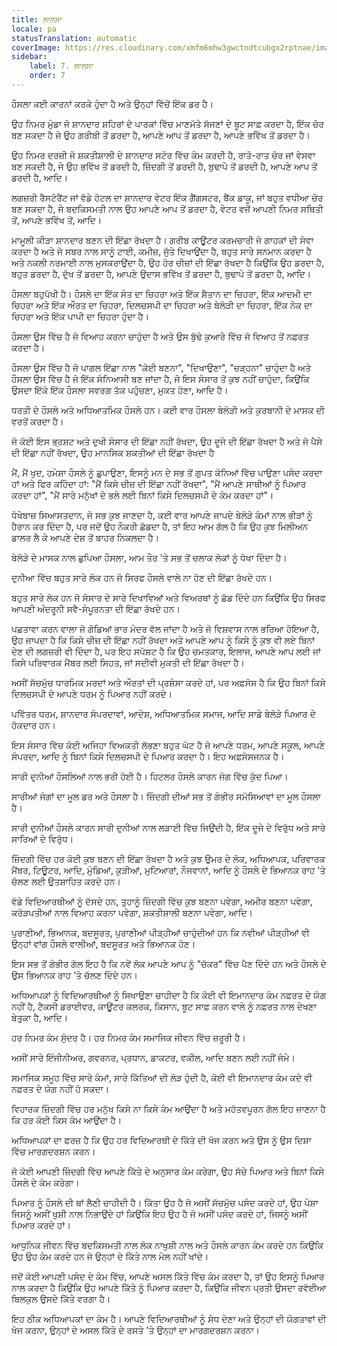 ```yaml
---
title: ਲਾਲਸਾ
locale: pa
statusTranslation: automatic
coverImage: https://res.cloudinary.com/xmfm6mhw3gwctndtcubgx2rptnae/image/upload/v1740337243/small_cover_educacion_fundamental_a051170f1c.webp
sidebar:
    label: 7. ਲਾਲਸਾ
    order: 7
---
```

ਹੌਸਲਾ ਕਈ ਕਾਰਨਾਂ ਕਰਕੇ ਹੁੰਦਾ ਹੈ ਅਤੇ ਉਨ੍ਹਾਂ ਵਿੱਚੋਂ ਇੱਕ ਡਰ ਹੈ।

ਉਹ ਨਿਮਰ ਮੁੰਡਾ ਜੋ ਸ਼ਾਨਦਾਰ ਸ਼ਹਿਰਾਂ ਦੇ ਪਾਰਕਾਂ ਵਿੱਚ ਮਾਣਮੱਤੇ ਸੱਜਣਾਂ ਦੇ ਬੂਟ ਸਾਫ਼ ਕਰਦਾ ਹੈ, ਇੱਕ ਚੋਰ ਬਣ ਸਕਦਾ ਹੈ ਜੇ ਉਹ ਗਰੀਬੀ ਤੋਂ ਡਰਦਾ ਹੈ, ਆਪਣੇ ਆਪ ਤੋਂ ਡਰਦਾ ਹੈ, ਆਪਣੇ ਭਵਿੱਖ ਤੋਂ ਡਰਦਾ ਹੈ।

ਉਹ ਨਿਮਰ ਦਰਜ਼ੀ ਜੋ ਸ਼ਕਤੀਸ਼ਾਲੀ ਦੇ ਸ਼ਾਨਦਾਰ ਸਟੋਰ ਵਿੱਚ ਕੰਮ ਕਰਦੀ ਹੈ, ਰਾਤੋ-ਰਾਤ ਚੋਰ ਜਾਂ ਵੇਸਵਾ ਬਣ ਸਕਦੀ ਹੈ, ਜੇ ਉਹ ਭਵਿੱਖ ਤੋਂ ਡਰਦੀ ਹੈ, ਜ਼ਿੰਦਗੀ ਤੋਂ ਡਰਦੀ ਹੈ, ਬੁਢਾਪੇ ਤੋਂ ਡਰਦੀ ਹੈ, ਆਪਣੇ ਆਪ ਤੋਂ ਡਰਦੀ ਹੈ, ਆਦਿ।

ਲਗਜ਼ਰੀ ਰੈਸਟੋਰੈਂਟ ਜਾਂ ਵੱਡੇ ਹੋਟਲ ਦਾ ਸ਼ਾਨਦਾਰ ਵੇਟਰ ਇੱਕ ਗੈਂਗਸਟਰ, ਬੈਂਕ ਡਾਕੂ, ਜਾਂ ਬਹੁਤ ਵਧੀਆ ਚੋਰ ਬਣ ਸਕਦਾ ਹੈ, ਜੇ ਬਦਕਿਸਮਤੀ ਨਾਲ ਉਹ ਆਪਣੇ ਆਪ ਤੋਂ ਡਰਦਾ ਹੈ, ਵੇਟਰ ਵਜੋਂ ਆਪਣੀ ਨਿਮਰ ਸਥਿਤੀ ਤੋਂ, ਆਪਣੇ ਭਵਿੱਖ ਤੋਂ, ਆਦਿ।

ਮਾਮੂਲੀ ਕੀੜਾ ਸ਼ਾਨਦਾਰ ਬਣਨ ਦੀ ਇੱਛਾ ਰੱਖਦਾ ਹੈ। ਗਰੀਬ ਕਾਊਂਟਰ ਕਰਮਚਾਰੀ ਜੋ ਗਾਹਕਾਂ ਦੀ ਸੇਵਾ ਕਰਦਾ ਹੈ ਅਤੇ ਜੋ ਸਬਰ ਨਾਲ ਸਾਨੂੰ ਟਾਈ, ਕਮੀਜ਼, ਜੁੱਤੇ ਦਿਖਾਉਂਦਾ ਹੈ, ਬਹੁਤ ਸਾਰੇ ਸਨਮਾਨ ਕਰਦਾ ਹੈ ਅਤੇ ਨਕਲੀ ਨਰਮਾਈ ਨਾਲ ਮੁਸਕਰਾਉਂਦਾ ਹੈ, ਉਹ ਹੋਰ ਚੀਜ਼ਾਂ ਦੀ ਇੱਛਾ ਰੱਖਦਾ ਹੈ ਕਿਉਂਕਿ ਉਹ ਡਰਦਾ ਹੈ, ਬਹੁਤ ਡਰਦਾ ਹੈ, ਦੁੱਖ ਤੋਂ ਡਰਦਾ ਹੈ, ਆਪਣੇ ਉਦਾਸ ਭਵਿੱਖ ਤੋਂ ਡਰਦਾ ਹੈ, ਬੁਢਾਪੇ ਤੋਂ ਡਰਦਾ ਹੈ, ਆਦਿ।

ਹੌਸਲਾ ਬਹੁਪੱਖੀ ਹੈ। ਹੌਸਲੇ ਦਾ ਇੱਕ ਸੰਤ ਦਾ ਚਿਹਰਾ ਅਤੇ ਇੱਕ ਸ਼ੈਤਾਨ ਦਾ ਚਿਹਰਾ, ਇੱਕ ਆਦਮੀ ਦਾ ਚਿਹਰਾ ਅਤੇ ਇੱਕ ਔਰਤ ਦਾ ਚਿਹਰਾ, ਦਿਲਚਸਪੀ ਦਾ ਚਿਹਰਾ ਅਤੇ ਬੇਲੋੜੀ ਦਾ ਚਿਹਰਾ, ਇੱਕ ਨੇਕ ਦਾ ਚਿਹਰਾ ਅਤੇ ਇੱਕ ਪਾਪੀ ਦਾ ਚਿਹਰਾ ਹੁੰਦਾ ਹੈ।

ਹੌਸਲਾ ਉਸ ਵਿੱਚ ਹੈ ਜੋ ਵਿਆਹ ਕਰਨਾ ਚਾਹੁੰਦਾ ਹੈ ਅਤੇ ਉਸ ਬੁੱਢੇ ਕੁਆਰੇ ਵਿੱਚ ਜੋ ਵਿਆਹ ਤੋਂ ਨਫ਼ਰਤ ਕਰਦਾ ਹੈ।

ਹੌਸਲਾ ਉਸ ਵਿੱਚ ਹੈ ਜੋ ਪਾਗਲ ਇੱਛਾ ਨਾਲ "ਕੋਈ ਬਣਨਾ", "ਦਿਖਾਉਣਾ", "ਚੜ੍ਹਨਾ" ਚਾਹੁੰਦਾ ਹੈ ਅਤੇ ਹੌਸਲਾ ਉਸ ਵਿੱਚ ਹੈ ਜੋ ਇੱਕ ਸੰਨਿਆਸੀ ਬਣ ਜਾਂਦਾ ਹੈ, ਜੋ ਇਸ ਸੰਸਾਰ ਤੋਂ ਕੁਝ ਨਹੀਂ ਚਾਹੁੰਦਾ, ਕਿਉਂਕਿ ਉਸਦਾ ਇੱਕੋ ਇੱਕ ਹੌਸਲਾ ਸਵਰਗ ਤੱਕ ਪਹੁੰਚਣਾ, ਮੁਕਤ ਹੋਣਾ, ਆਦਿ ਹੈ।

ਧਰਤੀ ਦੇ ਹੌਸਲੇ ਅਤੇ ਅਧਿਆਤਮਿਕ ਹੌਸਲੇ ਹਨ। ਕਈ ਵਾਰ ਹੌਸਲਾ ਬੇਲੋੜੀ ਅਤੇ ਕੁਰਬਾਨੀ ਦੇ ਮਾਸਕ ਦੀ ਵਰਤੋਂ ਕਰਦਾ ਹੈ।

ਜੋ ਕੋਈ ਇਸ ਭ੍ਰਸ਼ਟ ਅਤੇ ਦੁਖੀ ਸੰਸਾਰ ਦੀ ਇੱਛਾ ਨਹੀਂ ਰੱਖਦਾ, ਉਹ ਦੂਜੇ ਦੀ ਇੱਛਾ ਰੱਖਦਾ ਹੈ ਅਤੇ ਜੋ ਪੈਸੇ ਦੀ ਇੱਛਾ ਨਹੀਂ ਰੱਖਦਾ, ਉਹ ਮਾਨਸਿਕ ਸ਼ਕਤੀਆਂ ਦੀ ਇੱਛਾ ਰੱਖਦਾ ਹੈ

ਮੈਂ, ਮੈਂ ਖੁਦ, ਹਮੇਸ਼ਾ ਹੌਸਲੇ ਨੂੰ ਛੁਪਾਉਣਾ, ਇਸਨੂੰ ਮਨ ਦੇ ਸਭ ਤੋਂ ਗੁਪਤ ਕੋਨਿਆਂ ਵਿੱਚ ਪਾਉਣਾ ਪਸੰਦ ਕਰਦਾ ਹਾਂ ਅਤੇ ਫਿਰ ਕਹਿੰਦਾ ਹਾਂ: "ਮੈਂ ਕਿਸੇ ਚੀਜ਼ ਦੀ ਇੱਛਾ ਨਹੀਂ ਰੱਖਦਾ", "ਮੈਂ ਆਪਣੇ ਸਾਥੀਆਂ ਨੂੰ ਪਿਆਰ ਕਰਦਾ ਹਾਂ", "ਮੈਂ ਸਾਰੇ ਮਨੁੱਖਾਂ ਦੇ ਭਲੇ ਲਈ ਬਿਨਾਂ ਕਿਸੇ ਦਿਲਚਸਪੀ ਦੇ ਕੰਮ ਕਰਦਾ ਹਾਂ"।

ਧੋਖੇਬਾਜ਼ ਸਿਆਸਤਦਾਨ, ਜੋ ਸਭ ਕੁਝ ਜਾਣਦਾ ਹੈ, ਕਈ ਵਾਰ ਆਪਣੇ ਜਾਪਦੇ ਬੇਲੋੜੇ ਕੰਮਾਂ ਨਾਲ ਭੀੜਾਂ ਨੂੰ ਹੈਰਾਨ ਕਰ ਦਿੰਦਾ ਹੈ, ਪਰ ਜਦੋਂ ਉਹ ਨੌਕਰੀ ਛੱਡਦਾ ਹੈ, ਤਾਂ ਇਹ ਆਮ ਗੱਲ ਹੈ ਕਿ ਉਹ ਕੁਝ ਮਿਲੀਅਨ ਡਾਲਰ ਲੈ ਕੇ ਆਪਣੇ ਦੇਸ਼ ਤੋਂ ਬਾਹਰ ਨਿਕਲਦਾ ਹੈ।

ਬੇਲੋੜੇ ਦੇ ਮਾਸਕ ਨਾਲ ਛੁਪਿਆ ਹੌਸਲਾ, ਆਮ ਤੌਰ 'ਤੇ ਸਭ ਤੋਂ ਚਲਾਕ ਲੋਕਾਂ ਨੂੰ ਧੋਖਾ ਦਿੰਦਾ ਹੈ।

ਦੁਨੀਆ ਵਿੱਚ ਬਹੁਤ ਸਾਰੇ ਲੋਕ ਹਨ ਜੋ ਸਿਰਫ ਹੌਸਲੇ ਵਾਲੇ ਨਾ ਹੋਣ ਦੀ ਇੱਛਾ ਰੱਖਦੇ ਹਨ।

ਬਹੁਤ ਸਾਰੇ ਲੋਕ ਹਨ ਜੋ ਸੰਸਾਰ ਦੇ ਸਾਰੇ ਦਿਖਾਵਿਆਂ ਅਤੇ ਵਿਅਰਥਾਂ ਨੂੰ ਛੱਡ ਦਿੰਦੇ ਹਨ ਕਿਉਂਕਿ ਉਹ ਸਿਰਫ ਆਪਣੀ ਅੰਦਰੂਨੀ ਸਵੈ-ਸੰਪੂਰਨਤਾ ਦੀ ਇੱਛਾ ਰੱਖਦੇ ਹਨ।

ਪਛਤਾਵਾ ਕਰਨ ਵਾਲਾ ਜੋ ਗੋਡਿਆਂ ਭਾਰ ਮੰਦਰ ਵੱਲ ਜਾਂਦਾ ਹੈ ਅਤੇ ਜੋ ਵਿਸ਼ਵਾਸ ਨਾਲ ਭਰਿਆ ਹੋਇਆ ਹੈ, ਉਹ ਜਾਪਦਾ ਹੈ ਕਿ ਕਿਸੇ ਚੀਜ਼ ਦੀ ਇੱਛਾ ਨਹੀਂ ਰੱਖਦਾ ਅਤੇ ਆਪਣੇ ਆਪ ਨੂੰ ਕਿਸੇ ਨੂੰ ਕੁਝ ਵੀ ਲਏ ਬਿਨਾਂ ਦੇਣ ਦੀ ਲਗਜ਼ਰੀ ਵੀ ਦਿੰਦਾ ਹੈ, ਪਰ ਇਹ ਸਪੱਸ਼ਟ ਹੈ ਕਿ ਉਹ ਚਮਤਕਾਰ, ਇਲਾਜ, ਆਪਣੇ ਆਪ ਲਈ ਜਾਂ ਕਿਸੇ ਪਰਿਵਾਰਕ ਮੈਂਬਰ ਲਈ ਸਿਹਤ, ਜਾਂ ਸਦੀਵੀ ਮੁਕਤੀ ਦੀ ਇੱਛਾ ਰੱਖਦਾ ਹੈ।

ਅਸੀਂ ਸੱਚਮੁੱਚ ਧਾਰਮਿਕ ਮਰਦਾਂ ਅਤੇ ਔਰਤਾਂ ਦੀ ਪ੍ਰਸ਼ੰਸਾ ਕਰਦੇ ਹਾਂ, ਪਰ ਅਫ਼ਸੋਸ ਹੈ ਕਿ ਉਹ ਬਿਨਾਂ ਕਿਸੇ ਦਿਲਚਸਪੀ ਦੇ ਆਪਣੇ ਧਰਮ ਨੂੰ ਪਿਆਰ ਨਹੀਂ ਕਰਦੇ।

ਪਵਿੱਤਰ ਧਰਮ, ਸ਼ਾਨਦਾਰ ਸੰਪਰਦਾਵਾਂ, ਆਦੇਸ਼, ਅਧਿਆਤਮਿਕ ਸਮਾਜ, ਆਦਿ ਸਾਡੇ ਬੇਲੋੜੇ ਪਿਆਰ ਦੇ ਹੱਕਦਾਰ ਹਨ।

ਇਸ ਸੰਸਾਰ ਵਿੱਚ ਕੋਈ ਅਜਿਹਾ ਵਿਅਕਤੀ ਲੱਭਣਾ ਬਹੁਤ ਘੱਟ ਹੈ ਜੋ ਆਪਣੇ ਧਰਮ, ਆਪਣੇ ਸਕੂਲ, ਆਪਣੇ ਸੰਪਰਦਾ, ਆਦਿ ਨੂੰ ਬਿਨਾਂ ਕਿਸੇ ਦਿਲਚਸਪੀ ਦੇ ਪਿਆਰ ਕਰਦਾ ਹੈ। ਇਹ ਅਫ਼ਸੋਸਜਨਕ ਹੈ।

ਸਾਰੀ ਦੁਨੀਆਂ ਹੌਸਲਿਆਂ ਨਾਲ ਭਰੀ ਹੋਈ ਹੈ। ਹਿਟਲਰ ਹੌਸਲੇ ਕਾਰਨ ਜੰਗ ਵਿੱਚ ਕੁੱਦ ਪਿਆ।

ਸਾਰੀਆਂ ਜੰਗਾਂ ਦਾ ਮੂਲ ਡਰ ਅਤੇ ਹੌਸਲਾ ਹੈ। ਜ਼ਿੰਦਗੀ ਦੀਆਂ ਸਭ ਤੋਂ ਗੰਭੀਰ ਸਮੱਸਿਆਵਾਂ ਦਾ ਮੂਲ ਹੌਸਲਾ ਹੈ।

ਸਾਰੀ ਦੁਨੀਆਂ ਹੌਸਲੇ ਕਾਰਨ ਸਾਰੀ ਦੁਨੀਆਂ ਨਾਲ ਲੜਾਈ ਵਿੱਚ ਜਿਉਂਦੀ ਹੈ, ਇੱਕ ਦੂਜੇ ਦੇ ਵਿਰੁੱਧ ਅਤੇ ਸਾਰੇ ਸਾਰਿਆਂ ਦੇ ਵਿਰੁੱਧ।

ਜ਼ਿੰਦਗੀ ਵਿੱਚ ਹਰ ਕੋਈ ਕੁਝ ਬਣਨ ਦੀ ਇੱਛਾ ਰੱਖਦਾ ਹੈ ਅਤੇ ਕੁਝ ਉਮਰ ਦੇ ਲੋਕ, ਅਧਿਆਪਕ, ਪਰਿਵਾਰਕ ਮੈਂਬਰ, ਟਿਊਟਰ, ਆਦਿ, ਮੁੰਡਿਆਂ, ਕੁੜੀਆਂ, ਮੁਟਿਆਰਾਂ, ਨੌਜਵਾਨਾਂ, ਆਦਿ ਨੂੰ ਹੌਸਲੇ ਦੇ ਭਿਆਨਕ ਰਾਹ 'ਤੇ ਚੱਲਣ ਲਈ ਉਤਸ਼ਾਹਿਤ ਕਰਦੇ ਹਨ।

ਵੱਡੇ ਵਿਦਿਆਰਥੀਆਂ ਨੂੰ ਦੱਸਦੇ ਹਨ, ਤੁਹਾਨੂੰ ਜ਼ਿੰਦਗੀ ਵਿੱਚ ਕੁਝ ਬਣਨਾ ਪਵੇਗਾ, ਅਮੀਰ ਬਣਨਾ ਪਵੇਗਾ, ਕਰੋੜਪਤੀਆਂ ਨਾਲ ਵਿਆਹ ਕਰਨਾ ਪਵੇਗਾ, ਸ਼ਕਤੀਸ਼ਾਲੀ ਬਣਨਾ ਪਵੇਗਾ, ਆਦਿ।

ਪੁਰਾਣੀਆਂ, ਭਿਆਨਕ, ਬਦਸੂਰਤ, ਪੁਰਾਣੀਆਂ ਪੀੜ੍ਹੀਆਂ ਚਾਹੁੰਦੀਆਂ ਹਨ ਕਿ ਨਵੀਆਂ ਪੀੜ੍ਹੀਆਂ ਵੀ ਉਨ੍ਹਾਂ ਵਾਂਗ ਹੌਸਲੇ ਵਾਲੀਆਂ, ਬਦਸੂਰਤ ਅਤੇ ਭਿਆਨਕ ਹੋਣ।

ਇਸ ਸਭ ਤੋਂ ਗੰਭੀਰ ਗੱਲ ਇਹ ਹੈ ਕਿ ਨਵੇਂ ਲੋਕ ਆਪਣੇ ਆਪ ਨੂੰ "ਚੱਕਰ" ਵਿੱਚ ਪੈਣ ਦਿੰਦੇ ਹਨ ਅਤੇ ਹੌਸਲੇ ਦੇ ਉਸ ਭਿਆਨਕ ਰਾਹ 'ਤੇ ਚੱਲਣ ਦਿੰਦੇ ਹਨ।

ਅਧਿਆਪਕਾਂ ਨੂੰ ਵਿਦਿਆਰਥੀਆਂ ਨੂੰ ਸਿਖਾਉਣਾ ਚਾਹੀਦਾ ਹੈ ਕਿ ਕੋਈ ਵੀ ਇਮਾਨਦਾਰ ਕੰਮ ਨਫ਼ਰਤ ਦੇ ਯੋਗ ਨਹੀਂ ਹੈ, ਟੈਕਸੀ ਡਰਾਈਵਰ, ਕਾਊਂਟਰ ਕਲਰਕ, ਕਿਸਾਨ, ਬੂਟ ਸਾਫ਼ ਕਰਨ ਵਾਲੇ ਨੂੰ ਨਫ਼ਰਤ ਨਾਲ ਦੇਖਣਾ ਬੇਤੁਕਾ ਹੈ, ਆਦਿ।

ਹਰ ਨਿਮਰ ਕੰਮ ਸੁੰਦਰ ਹੈ। ਹਰ ਨਿਮਰ ਕੰਮ ਸਮਾਜਿਕ ਜੀਵਨ ਵਿੱਚ ਜ਼ਰੂਰੀ ਹੈ।

ਅਸੀਂ ਸਾਰੇ ਇੰਜੀਨੀਅਰ, ਗਵਰਨਰ, ਪ੍ਰਧਾਨ, ਡਾਕਟਰ, ਵਕੀਲ, ਆਦਿ ਬਣਨ ਲਈ ਨਹੀਂ ਜੰਮੇ।

ਸਮਾਜਿਕ ਸਮੂਹ ਵਿੱਚ ਸਾਰੇ ਕੰਮਾਂ, ਸਾਰੇ ਕਿੱਤਿਆਂ ਦੀ ਲੋੜ ਹੁੰਦੀ ਹੈ, ਕੋਈ ਵੀ ਇਮਾਨਦਾਰ ਕੰਮ ਕਦੇ ਵੀ ਨਫ਼ਰਤ ਦੇ ਯੋਗ ਨਹੀਂ ਹੋ ਸਕਦਾ।

ਵਿਹਾਰਕ ਜ਼ਿੰਦਗੀ ਵਿੱਚ ਹਰ ਮਨੁੱਖ ਕਿਸੇ ਨਾ ਕਿਸੇ ਕੰਮ ਆਉਂਦਾ ਹੈ ਅਤੇ ਮਹੱਤਵਪੂਰਨ ਗੱਲ ਇਹ ਜਾਣਨਾ ਹੈ ਕਿ ਹਰ ਕੋਈ ਕਿਸ ਕੰਮ ਆਉਂਦਾ ਹੈ।

ਅਧਿਆਪਕਾਂ ਦਾ ਫਰਜ਼ ਹੈ ਕਿ ਉਹ ਹਰ ਵਿਦਿਆਰਥੀ ਦੇ ਕਿੱਤੇ ਦੀ ਖੋਜ ਕਰਨ ਅਤੇ ਉਸ ਨੂੰ ਉਸ ਦਿਸ਼ਾ ਵਿੱਚ ਮਾਰਗਦਰਸ਼ਨ ਕਰਨ।

ਜੋ ਕੋਈ ਆਪਣੀ ਜ਼ਿੰਦਗੀ ਵਿੱਚ ਆਪਣੇ ਕਿੱਤੇ ਦੇ ਅਨੁਸਾਰ ਕੰਮ ਕਰੇਗਾ, ਉਹ ਸੱਚੇ ਪਿਆਰ ਅਤੇ ਬਿਨਾਂ ਕਿਸੇ ਹੌਸਲੇ ਦੇ ਕੰਮ ਕਰੇਗਾ।

ਪਿਆਰ ਨੂੰ ਹੌਸਲੇ ਦੀ ਥਾਂ ਲੈਣੀ ਚਾਹੀਦੀ ਹੈ। ਕਿੱਤਾ ਉਹ ਹੈ ਜੋ ਅਸੀਂ ਸੱਚਮੁੱਚ ਪਸੰਦ ਕਰਦੇ ਹਾਂ, ਉਹ ਪੇਸ਼ਾ ਜਿਸਨੂੰ ਅਸੀਂ ਖੁਸ਼ੀ ਨਾਲ ਨਿਭਾਉਂਦੇ ਹਾਂ ਕਿਉਂਕਿ ਇਹ ਉਹ ਹੈ ਜੋ ਅਸੀਂ ਪਸੰਦ ਕਰਦੇ ਹਾਂ, ਜਿਸਨੂੰ ਅਸੀਂ ਪਿਆਰ ਕਰਦੇ ਹਾਂ।

ਆਧੁਨਿਕ ਜੀਵਨ ਵਿੱਚ ਬਦਕਿਸਮਤੀ ਨਾਲ ਲੋਕ ਨਾਖੁਸ਼ੀ ਨਾਲ ਅਤੇ ਹੌਸਲੇ ਕਾਰਨ ਕੰਮ ਕਰਦੇ ਹਨ ਕਿਉਂਕਿ ਉਹ ਉਹ ਕੰਮ ਕਰਦੇ ਹਨ ਜੋ ਉਨ੍ਹਾਂ ਦੇ ਕਿੱਤੇ ਨਾਲ ਮੇਲ ਨਹੀਂ ਖਾਂਦੇ।

ਜਦੋਂ ਕੋਈ ਆਪਣੀ ਪਸੰਦ ਦੇ ਕੰਮ ਵਿੱਚ, ਆਪਣੇ ਅਸਲ ਕਿੱਤੇ ਵਿੱਚ ਕੰਮ ਕਰਦਾ ਹੈ, ਤਾਂ ਉਹ ਇਸਨੂੰ ਪਿਆਰ ਨਾਲ ਕਰਦਾ ਹੈ ਕਿਉਂਕਿ ਉਹ ਆਪਣੇ ਕਿੱਤੇ ਨੂੰ ਪਿਆਰ ਕਰਦਾ ਹੈ, ਕਿਉਂਕਿ ਜੀਵਨ ਪ੍ਰਤੀ ਉਸਦਾ ਰਵੱਈਆ ਬਿਲਕੁਲ ਉਸਦੇ ਕਿੱਤੇ ਵਰਗਾ ਹੈ।

ਇਹ ਠੀਕ ਅਧਿਆਪਕਾਂ ਦਾ ਕੰਮ ਹੈ। ਆਪਣੇ ਵਿਦਿਆਰਥੀਆਂ ਨੂੰ ਸੇਧ ਦੇਣਾ ਅਤੇ ਉਨ੍ਹਾਂ ਦੀ ਯੋਗਤਾਵਾਂ ਦੀ ਖੋਜ ਕਰਨਾ, ਉਨ੍ਹਾਂ ਦੇ ਅਸਲ ਕਿੱਤੇ ਦੇ ਰਸਤੇ 'ਤੇ ਉਨ੍ਹਾਂ ਦਾ ਮਾਰਗਦਰਸ਼ਨ ਕਰਨਾ।

